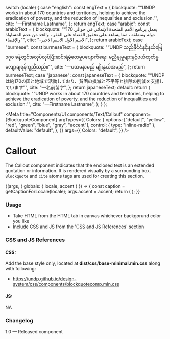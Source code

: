 
  switch (locale) {
    case "english":
      const engText = {
        blockquote:
          "“UNDP works in about 170 countries and territories, helping to achieve the eradication of poverty, and the reduction of inequalities and exclusion.”",
        cite: "—Firstname Lastname",
      };
      return engText;
    case "arabic":
      const arabicText = {
        blockquote:
          "“يعمل برنامج الأمم المتحدة الإنمائي في حوالي 170 دولة ومنطقة ، مما يساعد على تحقيق القضاء على الفقر ، والحد من عدم المساواة والإقصاء”",
        cite: "-الاسم الاول الاسم الاخير",
      };
      return arabicText;
    case "burmese":
      const burmeseText = {
        blockquote:
          "“UNDP သည်နိုင်ငံနှင့်နယ်မြေ ၁၇၀ ခန့်တွင်အလုပ်လုပ်ပြီးဆင်းရဲမွဲတေမှုပပျောက်ရေး၊ မညီမျှမှုများနှင့်ဖယ်ထုတ်မှုလျော့ချရန်ကူညီသည်။”",
        cite: "—ပထမနာမည် မျိုးနွယ်အမည်",
      };
      return burmeseText;
    case "japanese":
      const japaneseText = {
        blockquote:
          "“UNDPは約170の国と地域で活動しており、貧困の撲滅と不平等と排除の削減を支援しています”",
        cite: "—名前苗字",
      };
      return japaneseText;
    default:
      return {
        blockquote:
          "“UNDP works in about 170 countries and territories, helping to achieve the eradication of poverty, and the reduction of inequalities and exclusion.”",
        cite: "—Firstname Lastname",
      };
  }
};

<Meta
  title="Components/UI components/Text/Callout"
  component={BlockquoteComponent}
  argTypes={{
    Colors: {
      options: ["default", "yellow", "red", "green", "blue", "gray", "accent"],
      control: { type: "inline-radio" },
      defaultValue: "default",
    },
  }}
  args={{
    Colors: "default",
  }}
/>

# Callout

The Callout component indicates that the enclosed text is an extended quotation or information. It is rendered visually by a surrounding box. `Blockquote` and `Cite` atoms tags are used for creating this section.

<Canvas>
  <Story name="Callout">
    {(args, { globals: { locale, accent } }) => {
      const caption = getCaptionForLocale(locale);
      args.accent = accent;
      return (
        <BlockquoteComponent
          blockquoteText={caption.blockquote}
          citeText={caption.cite}
          {...args}
        ></BlockquoteComponent>
      );
    }}
  </Story>
</Canvas>

###

### Usage

- Take HTML from the HTML tab in canvas whichever backgorund color you like
- Include CSS and JS from the 'CSS and JS References' section

### CSS and JS References

#### CSS:

Add the base style only, located at **dist/css/base-minimal.min.css** along with following:

- https://undp.github.io/design-system/css/components/blockquotecomp.min.css

#### JS:

NA

### Changelog

1.0 — Released component
